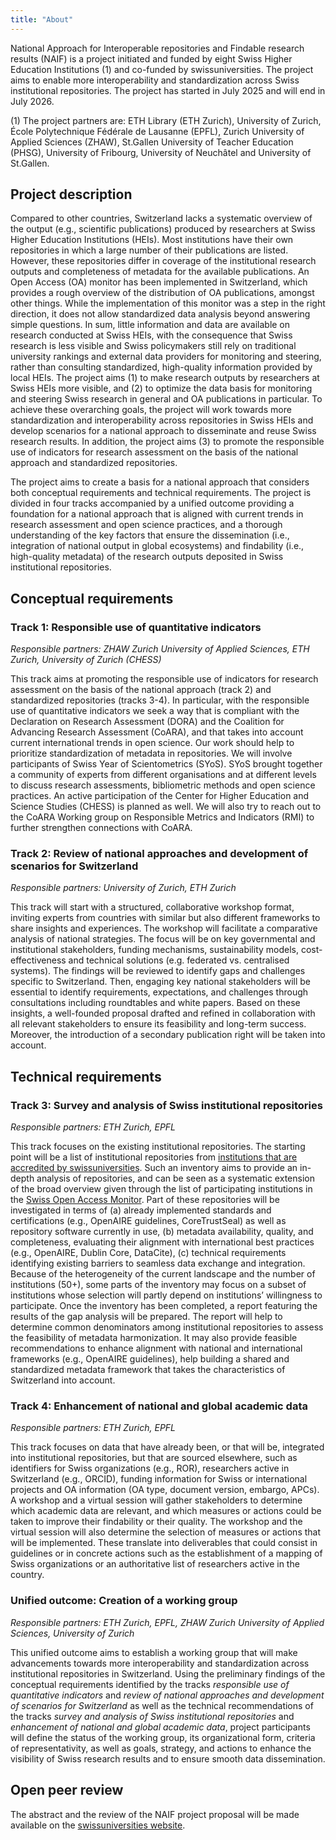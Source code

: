 ```yaml
---
title: "About"
---
```


<!-- ## Plain language description  -->

National Approach for Interoperable repositories and Findable research results (NAIF) is a project initiated and funded by eight Swiss Higher Education Institutions (1) and co-funded by swissuniversities.
The project aims to enable more interoperability and standardization across Swiss institutional repositories.
The project has started in July 2025 and will end in July 2026.

\(1) The project partners are: ETH Library (ETH Zurich), University of Zurich, École Polytechnique Fédérale de Lausanne (EPFL), Zurich University of Applied Sciences (ZHAW), St.Gallen University of Teacher Education (PHSG), University of Fribourg, University of Neuchâtel and University of St.Gallen.

## Project description

Compared to other countries, Switzerland lacks a systematic overview of the output (e.g., scientific publications) produced by researchers at Swiss Higher Education Institutions (HEIs).
Most institutions have their own repositories in which a large number of their publications are listed.
However, these repositories differ in coverage of the institutional research outputs and completeness of metadata for the available publications.
An Open Access (OA) monitor has been implemented in Switzerland, which provides a rough overview of the distribution of OA
publications, amongst other things.
While the implementation of this monitor was a step in the right direction, it does not allow standardized data analysis beyond answering simple questions.
In sum, little information and data are available on research conducted at Swiss HEIs, with the consequence that Swiss research is less visible and Swiss policymakers still rely on traditional university rankings and external data providers for monitoring and steering, rather than consulting standardized, high-quality information provided by local HEIs.
The project aims
(1) to make research outputs by researchers at Swiss HEIs more visible, and
(2) to optimize the data basis for monitoring and steering Swiss research in general and OA publications in particular.
To achieve these overarching goals, the project will work towards more standardization and interoperability across repositories in Swiss HEIs and develop scenarios for a national approach to disseminate and reuse Swiss research results. In addition, the project aims (3) to promote the responsible use of indicators for research assessment on the basis of the national approach and standardized repositories.

The project aims to create a basis for a national approach that considers both conceptual requirements and technical requirements.
The project is divided in four tracks accompanied by a unified outcome providing a foundation for a national approach that is aligned with current trends in research assessment and open science practices, and a thorough understanding of the key factors that ensure the dissemination (i.e., integration of national output in global ecosystems) and findability (i.e., high-quality metadata) of the research outputs deposited in Swiss institutional repositories.

## Conceptual requirements
### Track 1: Responsible use of quantitative indicators
*Responsible partners: ZHAW Zurich University of Applied Sciences, ETH Zurich, University of Zurich (CHESS)*

This track aims at promoting the responsible use of indicators for research assessment on the basis of the national approach (track 2) and standardized repositories (tracks 3-4).
In particular, with the responsible use of quantitative indicators we seek a way that is compliant with the Declaration on Research Assessment (DORA) and the Coalition for Advancing Research Assessment (CoARA), and that takes into account current international trends in open science. Our work should help to prioritize standardization of metadata in repositories. We will involve participants of Swiss Year of Scientometrics (SYoS). SYoS brought together a community of experts from different organisations and at different levels to discuss research assessments, bibliometric methods and open science practices. An active participation of the Center for Higher Education and Science Studies (CHESS) is planned as well. We will also try to reach out to the CoARA Working group on Responsible Metrics and Indicators (RMI) to further strengthen connections with CoARA.


### Track 2: Review of national approaches and development of scenarios for Switzerland
*Responsible partners: University of Zurich, ETH Zurich*

This track will start with a structured, collaborative workshop format, inviting experts from countries with similar but also different frameworks to share insights and experiences. The workshop will facilitate a comparative analysis of national strategies. The focus will be on key governmental and institutional stakeholders, funding mechanisms, sustainability models, cost-effectiveness and technical solutions (e.g. federated vs. centralised systems). The findings will be reviewed to identify gaps and challenges specific to Switzerland.
Then, engaging key national stakeholders will be essential to identify requirements, expectations, and challenges through consultations including roundtables and white papers. Based on these insights, a well-founded proposal drafted and refined in collaboration with all relevant stakeholders to ensure its feasibility and long-term success. Moreover, the introduction of a secondary publication right will be taken into account.

## Technical requirements
### Track 3: Survey and analysis of Swiss institutional repositories
*Responsible partners: ETH Zurich, EPFL*

This track focuses on the existing institutional repositories.
The starting point will be a list of institutional repositories from [institutions that are accredited by swissuniversities](https://www.swissuniversities.ch/en/topics/studying/accredited-swiss-higher-education-institutions-1).
Such an inventory aims to provide an in-depth analysis of repositories, and can be seen as a systematic extension of the broad overview given through the
list of participating institutions in the [Swiss Open Access Monitor](https://oamonitor.ch/wiki/participating-institutions-repo-monitor/).
Part of these repositories will be investigated in terms of
(a) already implemented standards and certifications (e.g., OpenAIRE guidelines, CoreTrustSeal) as well as repository software currently in use,
(b) metadata availability, quality, and completeness, evaluating their alignment with international best practices
(e.g., OpenAIRE, Dublin Core, DataCite), 
(c) technical requirements identifying existing barriers to seamless data exchange and integration.
Because of the heterogeneity of the current landscape and the number of institutions (50+), some parts of the inventory may focus on a subset of institutions whose selection will partly depend on institutions' willingness to participate.
Once the inventory has been completed, a report featuring the results of the gap analysis will be prepared.
The report will help to determine common denominators among institutional repositories to assess the feasibility of metadata harmonization.
It may also provide feasible recommendations to enhance alignment with national and international frameworks (e.g., OpenAIRE guidelines), help building a shared and standardized metadata framework that takes the characteristics of Switzerland into account.


### Track 4: Enhancement of national and global academic data
*Responsible partners: ETH Zurich, EPFL*

This track focuses on data that have already been, or that will be, integrated into institutional repositories, but that are sourced elsewhere, such as identifiers for Swiss organizations (e.g., ROR), researchers active in Switzerland (e.g., ORCID), funding information for Swiss or international projects and OA information (OA type, document version, embargo, APCs). A workshop and a virtual session will gather stakeholders to determine which academic data are relevant, and which measures or actions could be taken to improve their findability or their quality.
The workshop and the virtual session will also determine the selection of measures or actions that will be implemented. These translate into deliverables that could consist in guidelines or in concrete actions such as the establishment of a mapping of Swiss organizations or an authoritative list of researchers active in the country.


### Unified outcome: Creation of a working group
*Responsible partners: ETH Zurich, EPFL, ZHAW Zurich University of Applied Sciences, University of Zurich*

This unified outcome aims to establish a working group that will make advancements towards more interoperability and standardization across institutional repositories in Switzerland.
Using the preliminary findings of the conceptual requirements identified by the tracks *responsible use of quantitative indicators* and *review of national approaches and development of scenarios for Switzerland* as well as the technical recommendations of the tracks *survey and analysis of Swiss institutional repositories* and *enhancement of national and global academic data*, project participants will define the status of the working group, its organizational form, criteria of representativity, as well as goals, strategy, and actions to enhance the visibility of Swiss research results and to ensure smooth data dissemination.


## Open peer review

The abstract and the review of the NAIF project proposal will be made available on the [swissuniversities website](https://www.swissuniversities.ch/en/topics/open-science/open-science-programme). 
